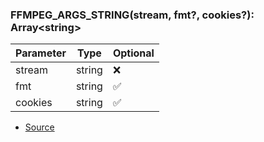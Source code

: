 ### FFMPEG_ARGS_STRING(stream, fmt?, cookies?): Array\<string>
| Parameter | Type | Optional |
| ----------- | ----------- | ----------- |
| stream | string | ❌ |
| fmt | string | ✅ |
| cookies | string | ✅ |


- [Source](https://github.com/Androz2091/discord-player/blob/72b264e/packages/discord-player/src/utils/FFmpegStream.ts#L16)